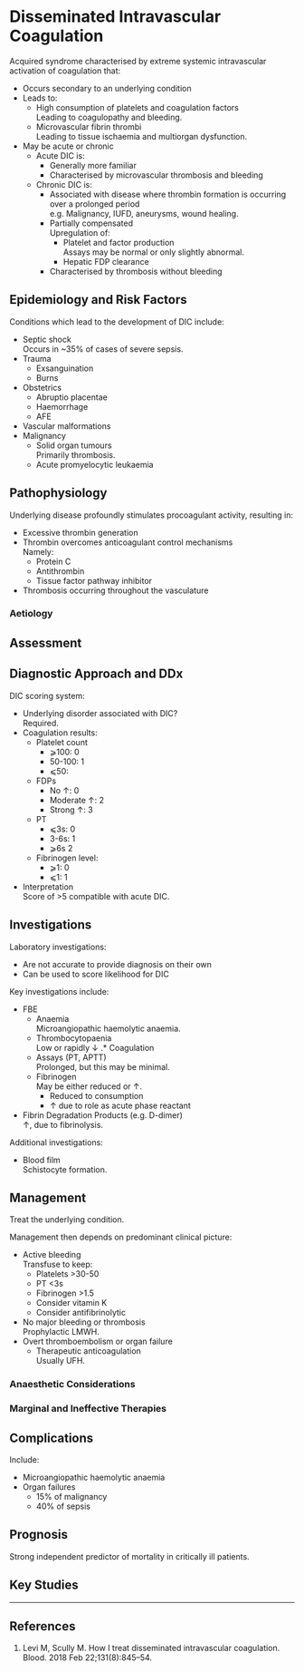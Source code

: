 # Disseminated Intravascular Coagulation


Acquired syndrome characterised by extreme systemic intravascular activation of coagulation that:

* Occurs secondary to an underlying condition
* Leads to:
	* High consumption of platelets and coagulation factors  
	Leading to coagulopathy and bleeding.
	* Microvascular fibrin thrombi  
	Leading to tissue ischaemia and multiorgan dysfunction.
* May be acute or chronic
	* Acute DIC is:
		* Generally more familiar
		* Characterised by microvascular thrombosis and bleeding
	* Chronic DIC is:
		* Associated with disease where thrombin formation is occurring over a prolonged period  
		e.g. Malignancy, IUFD, aneurysms, wound healing.
		* Partially compensated  
		Upregulation of:
			* Platelet and factor production  
			Assays may be normal or only slightly abnormal.
			* Hepatic FDP clearance
		* Characterised by thrombosis without bleeding

## Epidemiology and Risk Factors

Conditions which lead to the development of DIC include:

* Septic shock  
Occurs in ~35% of cases of severe sepsis.
* Trauma
	* Exsanguination
	* Burns
* Obstetrics
	* Abruptio placentae 
	* Haemorrhage
	* AFE
* Vascular malformations
* Malignancy
	* Solid organ tumours  
	Primarily thrombosis.
	* Acute promyelocytic leukaemia


## Pathophysiology

Underlying disease profoundly stimulates procoagulant activity, resulting in:

* Excessive thrombin generation
* Thrombin overcomes anticoagulant control mechanisms  
Namely:
	* Protein C
	* Antithrombin
	* Tissue factor pathway inhibitor
* Thrombosis occurring throughout the vasculature

### Aetiology

## Assessment

## Diagnostic Approach and DDx

DIC scoring system:

* Underlying disorder associated with DIC?  
Required.
* Coagulation results:
	* Platelet count
		* ⩾100: 0
		* 50-100: 1
		* ⩽50: 
	* FDPs
		* No ↑: 0
		* Moderate ↑: 2
		* Strong ↑: 3
	* PT
		* ⩽3s: 0
		* 3-6s: 1
		* ⩾6s 2
	* Fibrinogen level:
		* ⩾1: 0
		* ⩽1: 1
* Interpretation  
Score of >5 compatible with acute DIC.




## Investigations

Laboratory investigations:

* Are not accurate to provide diagnosis on their own
* Can be used to score likelihood for DIC

Key investigations include:

* FBE
	* Anaemia  
	Microangiopathic haemolytic anaemia.
	* Thrombocytopaenia  
	Low or rapidly ↓
.* Coagulation
	* Assays (PT, APTT)  
	Prolonged, but this may be minimal.
	* Fibrinogen  
	May be either reduced or ↑.
		* Reduced to consumption
		* ↑ due to role as acute phase reactant
* Fibrin Degradation Products (e.g. D-dimer)  
↑, due to fibrinolysis.

Additional investigations:

* Blood film  
	Schistocyte formation.



## Management

Treat the underlying condition.

Management then depends on predominant clinical picture:

* Active bleeding  
Transfuse to keep:
	* Platelets >30-50
	* PT <3s
	* Fibrinogen >1.5
	* Consider vitamin K
	* Consider antifibrinolytic
* No major bleeding or thrombosis  
Prophylactic LMWH.
* Overt thromboembolism or organ failure  
	* Therapeutic anticoagulation  
	Usually UFH.


### Anaesthetic Considerations

### Marginal and Ineffective Therapies

## Complications

Include:

* Microangiopathic haemolytic anaemia
* Organ failures
	* 15% of malignancy
	* 40% of sepsis

## Prognosis

Strong independent predictor of mortality in critically ill patients.

## Key Studies


---

## References


1. Levi M, Scully M. How I treat disseminated intravascular coagulation. Blood. 2018 Feb 22;131(8):845–54. 
